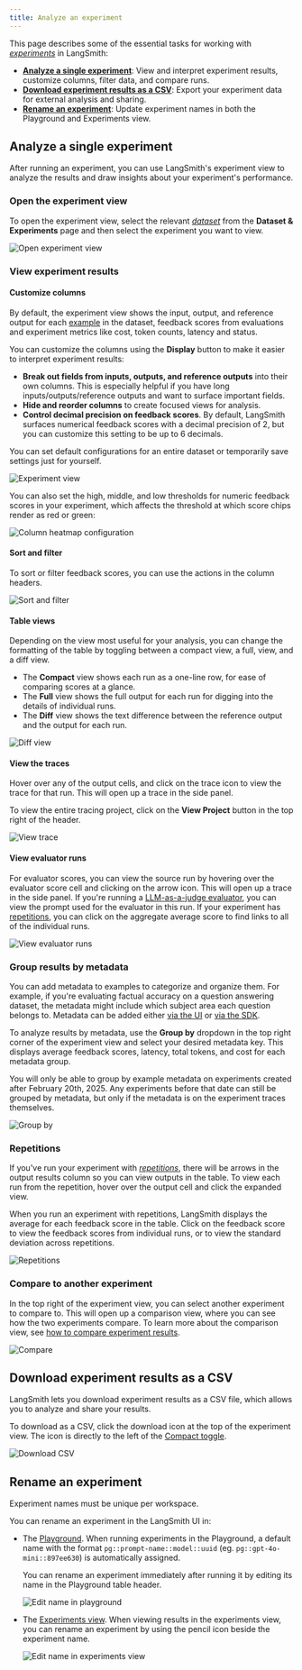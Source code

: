 ```yaml
---
title: Analyze an experiment
---
```


This page describes some of the essential tasks for working with [_experiments_](/langsmith/evaluation-concepts#experiment) in LangSmith:

- **[Analyze a single experiment](#analyze-a-single-experiment)**: View and interpret experiment results, customize columns, filter data, and compare runs.
- **[Download experiment results as a CSV](#how-to-download-experiment-results-as-a-csv)**: Export your experiment data for external analysis and sharing.
- **[Rename an experiment](#how-to-rename-an-experiment)**: Update experiment names in both the Playground and Experiments view.

## Analyze a single experiment

After running an experiment, you can use LangSmith's experiment view to analyze the results and draw insights about your experiment's performance.

### Open the experiment view

To open the experiment view, select the relevant [_dataset_](/langsmith/evaluation-concepts#datasets) from the **Dataset & Experiments** page and then select the experiment you want to view.

![Open experiment view](/langsmith/images/select-experiment.png)

### View experiment results

#### Customize columns

By default, the experiment view shows the input, output, and reference output for each [example](/langsmith/evaluation-concepts#examples) in the dataset, feedback scores from evaluations and experiment metrics like cost, token counts, latency and status.

You can customize the columns using the **Display** button to make it easier to interpret experiment results:

- **Break out fields from inputs, outputs, and reference outputs** into their own columns. This is especially helpful if you have long inputs/outputs/reference outputs and want to surface important fields.
- **Hide and reorder columns** to create focused views for analysis.
- **Control decimal precision on feedback scores**. By default, LangSmith surfaces numerical feedback scores with a decimal precision of 2, but you can customize this setting to be up to 6 decimals.

<Tip>
You can set default configurations for an entire dataset or temporarily save settings just for yourself.
</Tip>

![Experiment view](/langsmith/images/column-config.gif)

You can also set the high, middle, and low thresholds for numeric feedback scores in your experiment, which affects the threshold at which score chips render as red or green:

![Column heatmap configuration](/langsmith/images/column-heat-map.png)

#### Sort and filter

To sort or filter feedback scores, you can use the actions in the column headers.

![Sort and filter](/langsmith/images/sort-filter.png)

#### Table views

Depending on the view most useful for your analysis, you can change the formatting of the table by toggling between a compact view, a full, view, and a diff view.

- The **Compact** view shows each run as a one-line row, for ease of comparing scores at a glance.
- The **Full** view shows the full output for each run for digging into the details of individual runs.
- The **Diff** view shows the text difference between the reference output and the output for each run.

![Diff view](/langsmith/images/diff-mode.png)

#### View the traces

Hover over any of the output cells, and click on the trace icon to view the trace for that run. This will open up a trace in the side panel.

To view the entire tracing project, click on the **View Project** button in the top right of the header.

![View trace](/langsmith/images/view-trace.png)

#### View evaluator runs

For evaluator scores, you can view the source run by hovering over the evaluator score cell and clicking on the arrow icon. This will open up a trace in the side panel. If you're running a [LLM-as-a-judge evaluator](/langsmith/llm-as-judge), you can view the prompt used for the evaluator in this run. If your experiment has [repetitions](/langsmith/evaluation-concepts#repetitions), you can click on the aggregate average score to find links to all of the individual runs.

![View evaluator runs](/langsmith/images/evaluator-run.png)

### Group results by metadata

You can add metadata to examples to categorize and organize them. For example, if you're evaluating factual accuracy on a question answering dataset, the metadata might include which subject area each question belongs to. Metadata can be added either [via the UI](/langsmith/manage-datasets-in-application#edit-example-metadata) or [via the SDK](/langsmith/manage-datasets-programmatically#update-single-example).

To analyze results by metadata, use the **Group by** dropdown in the top right corner of the experiment view and select your desired metadata key. This displays average feedback scores, latency, total tokens, and cost for each metadata group.

<Info>
  You will only be able to group by example metadata on experiments created after February 20th, 2025. Any experiments before that date can still be grouped by metadata, but only if the metadata is on the experiment traces themselves.
</Info>

![Group by](/langsmith/images/group-by.gif)

### Repetitions

If you've run your experiment with [_repetitions_](/langsmith/evaluation-concepts#repetitions), there will be arrows in the output results column so you can view outputs in the table. To view each run from the repetition, hover over the output cell and click the expanded view.

When you run an experiment with repetitions, LangSmith displays the average for each feedback score in the table. Click on the feedback score to view the feedback scores from individual runs, or to view the standard deviation across repetitions.

![Repetitions](/langsmith/images/repetitions.png)

### Compare to another experiment

In the top right of the experiment view, you can select another experiment to compare to. This will open up a comparison view, where you can see how the two experiments compare. To learn more about the comparison view, see [how to compare experiment results](/langsmith/compare-experiment-results).

![Compare](/langsmith/images/compare-to-another.png)

## Download experiment results as a CSV

LangSmith lets you download experiment results as a CSV file, which allows you to analyze and share your results.

To download as a CSV, click the download icon at the top of the experiment view. The icon is directly to the left of the [Compact toggle](/langsmith/compare-experiment-results#adjust-the-table-display).

![Download CSV](/langsmith/images/download-experiment-results-as-csv.png)

## Rename an experiment

<Note>
Experiment names must be unique per workspace.
</Note>

You can rename an experiment in the LangSmith UI in:

- The [Playground](#renaming-an-experiment-in-the-playground). When running experiments in the Playground, a default name with the format `pg::prompt-name::model::uuid` (eg. `pg::gpt-4o-mini::897ee630`) is automatically assigned.

  You can rename an experiment immediately after running it by editing its name in the Playground table header. 
    
  ![Edit name in playground](/langsmith/images/rename-in-playground.png)

- The [Experiments view](#renaming-an-experiment-in-the-experiments-view). When viewing results in the experiments view, you can rename an experiment by using the pencil icon beside the experiment name.

  ![Edit name in experiments view](/langsmith/images/rename-in-experiments-view.png)